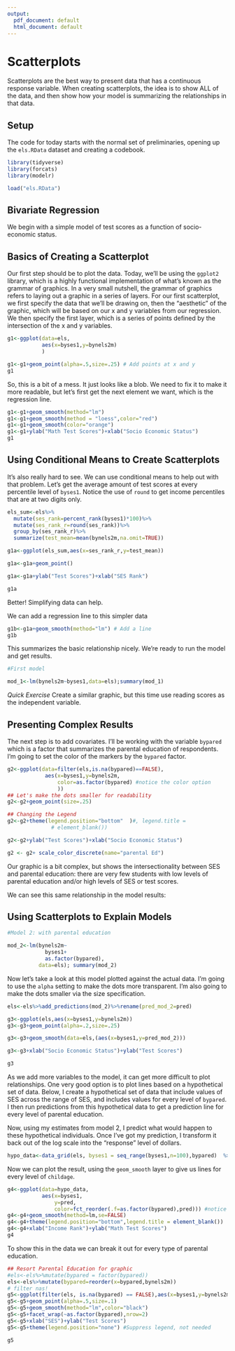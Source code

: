 ```yaml
---
output:
  pdf_document: default
  html_document: default
---
```

# Scatterplots {#scatterplots}

Scatterplots are the best way to present data that has a continuous response variable. When creating scatterplots, the idea is to show ALL of the data, and then show how your model is summarizing the relationships in that data. 


## Setup
The code for today starts with the normal set of preliminaries, opening up the `els.RData` dataset and creating a codebook. 

```r

library(tidyverse)
library(forcats)
library(modelr)

load("els.RData")

```

## Bivariate Regression

We begin with a simple model of test scores as a function of socio-economic status. 

## Basics of Creating a Scatterplot

Our first step should be to plot the data. Today, we'll be using the `ggplot2` library, which is a highly functional implementation of what's known as the grammar of graphics. In a very small nutshell, the grammar of graphics refers to laying out a graphic in a series of layers. For our first scatterplot, we first specify the data that we'll be drawing on, then the "aesthetic" of the graphic, which will be based on our x and y variables from our regression. We then specify the first layer, which is a series of points defined by the intersection of the x and y variables. 


```r

g1<-ggplot(data=els,
           aes(x=byses1,y=bynels2m)
           )

g1<-g1+geom_point(alpha=.5,size=.25) # Add points at x and y
g1
```

So, this is a bit of a mess. It just looks like a blob. We need to fix it to make it more readable, but let's first get the next element we want, which is the regression line. 

```r
g1<-g1+geom_smooth(method="lm")
g1<-g1+geom_smooth(method = "loess",color="red")
g1<-g1+geom_smooth(color="orange")
g1<-g1+ylab("Math Test Scores")+xlab("Socio Economic Status")
g1
```


## Using Conditional Means to Create Scatterplots

It's also really hard to see. We can use conditional means to help out with that problem. Let's get the average amount of test scores at every percentile level of `byses1`.  Notice the use of `round` to get income percentiles that are at two digits only. 

```r

els_sum<-els%>%
  mutate(ses_rank=percent_rank(byses1)*100)%>%
  mutate(ses_rank_r=round(ses_rank))%>%
  group_by(ses_rank_r)%>%
  summarize(test_mean=mean(bynels2m,na.omit=TRUE))

g1a<-ggplot(els_sum,aes(x=ses_rank_r,y=test_mean))

g1a<-g1a+geom_point()

g1a<-g1a+ylab("Test Scores")+xlab("SES Rank")

g1a

```


Better! Simplifying data can help. 

We can add a regression line to this simpler data

```r
g1b<-g1a+geom_smooth(method="lm") # Add a line
g1b
```

This summarizes the basic relationship nicely. We're ready to run the model and get results. 

```r
#First model

mod_1<-lm(bynels2m~byses1,data=els);summary(mod_1)

```

_Quick Exercise_ Create a similar graphic, but this time use reading scores as the independent variable.  

## Presenting Complex Results

The next step is to add covariates. I'll be working with the variable `bypared` which is a factor that summarizes the parental education of respondents. I'm going to set the color of the markers by the `bypared` factor. 

```r
g2<-ggplot(data=filter(els,is.na(bypared)==FALSE),
            aes(x=byses1,y=bynels2m,
                color=as.factor(bypared) #notice the color option
                ))
## Let's make the dots smaller for readability
g2<-g2+geom_point(size=.25)

## Changing the Legend
g2<-g2+theme(legend.position="bottom"  )#, legend.title = 
              # element_blank())

g2<-g2+ylab("Test Scores")+xlab("Socio Economic Status")

g2 <- g2+ scale_color_discrete(name="parental Ed")

```

Our  graphic is a bit complex, but shows the intersectionality between SES and parental education: there are very few students with low levels of parental education and/or high levels of SES or test scores.  

We can see this same relationship in the model results: 


## Using Scatterplots to Explain Models
```r

#Model 2: with parental education

mod_2<-lm(bynels2m~
            byses1+
            as.factor(bypared),
          data=els); summary(mod_2)

```

Now let's take a look at this model plotted against the actual data. I'm going to use the `alpha` setting to make the dots more transparent. I'm also going to make the dots smaller via the size specification. 
```r

els<-els%>%add_predictions(mod_2)%>%rename(pred_mod_2=pred)

g3<-ggplot(els,aes(x=byses1,y=bynels2m))
g3<-g3+geom_point(alpha=.2,size=.25)

g3<-g3+geom_smooth(data=els,(aes(x=byses1,y=pred_mod_2)))

g3<-g3+xlab("Socio Economic Status")+ylab("Test Scores")

g3
```



As we add more variables to the model, it can get more difficult to plot relationships. One very good option is to plot lines based on a hypothetical set of data. Below, I create a hypothetical set of data that include values of SES across the range of SES, and includes values for every level of `bypared`. I then run predictions from this hypothetical data to get a prediction line for every level of parental education. 


Now, using my estimates from model 2, I predict what would happen to these hypothetical individuals.  Once I've got my prediction, I transform it back out of the log scale into the "response" level of dollars. 

```r

hypo_data<-data_grid(els, byses1 = seq_range(byses1,n=100),bypared)  %>% add_predictions(mod_2)
```


Now we can plot the result, using the `geom_smooth` layer to give us lines for every level of `childage`. 


```r
g4<-ggplot(data=hypo_data,
           aes(x=byses1,
               y=pred,
               color=fct_reorder(.f=as.factor(bypared),pred))) #notice color
g4<-g4+geom_smooth(method=lm,se=FALSE)
g4<-g4+theme(legend.position="bottom",legend.title = element_blank())
g4<-g4+xlab("Income Rank")+ylab("Math Test Scores")
g4
```


To show this in the data we can break it out for every type of parental education. 

```r
## Resort Parental Education for graphic
#els<-els%>%mutate(bypared = factor(bypared))
els<-els%>%mutate(bypared=reorder(x=bypared,bynels2m))
# filter nas!
g5<-ggplot(filter(els, is.na(bypared) == FALSE),aes(x=byses1,y=bynels2m, color=as.factor(bypared)))
g5<-g5+geom_point(alpha=.5,size=.1)
g5<-g5+geom_smooth(method="lm",color="black")
g5<-g5+facet_wrap(~as.factor(bypared),nrow=2)
g5<-g5+xlab("SES")+ylab("Test Scores")
g5<-g5+theme(legend.position="none") #Suppress legend, not needed

g5

```
